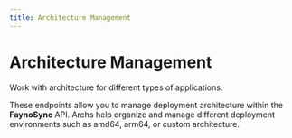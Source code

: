 ```yaml
---
title: Architecture Management
---
```

# Architecture Management

Work with architecture for different types of applications.

These endpoints allow you to manage deployment architecture within the **FaynoSync** API. Archs help organize and manage different deployment environments such as amd64, arm64, or custom architecture.